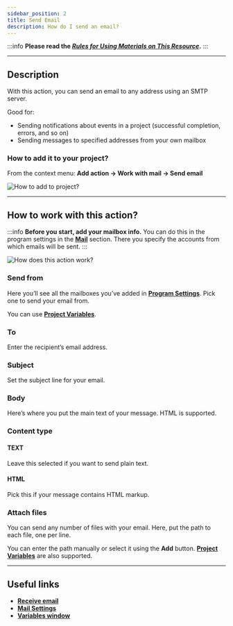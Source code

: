 ```yaml
---
sidebar_position: 2
title: Send Email
description: How do I send an email?
---
```

:::info **Please read the [*Rules for Using Materials on This Resource*](../Disclaimer).**
:::  
_______________________________________________  
## Description  
With this action, you can send an email to any address using an SMTP server.

Good for:
- Sending notifications about events in a project (successful completion, errors, and so on)
- Sending messages to specified addresses from your own mailbox

### How to add it to your project?  
From the context menu: **Add action → Work with mail → Send email**

![How to add to project?](./assets/SendEmails/SendEmails_pic1.png)

_______________________________________________ 
## How to work with this action?  
:::info **Before you start, add your mailbox info.**
You can do this in the program settings in the [**Mail**](../Settings/Mailbox) section. There you specify the accounts from which emails will be sent.
:::

![How does this action work?](./assets/SendEmails/SendEmails_pic2.png)

### Send from
Here you’ll see all the mailboxes you’ve added in [**Program Settings**](../Settings/Mailbox). Pick one to send your email from.

You can use [**Project Variables**](../Data/WorkWithVariables).

### To  
Enter the recipient’s email address.

### Subject  
Set the subject line for your email.

### Body  
Here’s where you put the main text of your message. HTML is supported.

### Content type  
#### TEXT  
Leave this selected if you want to send plain text.
#### HTML  
Pick this if your message contains HTML markup.

### Attach files
You can send any number of files with your email. Here, put the path to each file, one per line.

You can enter the path manually or select it using the **Add** button. [**Project Variables**](../Data/WorkWithVariables) are also supported.
_______________________________________________  
## Useful links
- [**Receive email**](./RecieveEmails)
- [**Mail Settings**](../Settings/Mailbox)
- [**Variables window**](../pm/Interface/Variables)